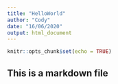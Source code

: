 ```yaml
---
title: "HelloWorld"
author: "Cody"
date: "16/06/2020"
output: html_document
---
```


```r
knitr::opts_chunk$set(echo = TRUE)
```

## This is a markdown file


